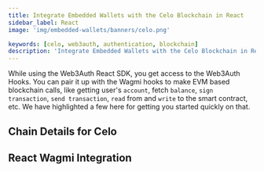 ```yaml
---
title: Integrate Embedded Wallets with the Celo Blockchain in React
sidebar_label: React
image: 'img/embedded-wallets/banners/celo.png'

keywords: [celo, web3auth, authentication, blockchain]
description: 'Integrate Embedded Wallets with the Celo Blockchain in React | Embedded Wallets'
---
```



While using the Web3Auth React SDK, you get access to the Web3Auth Hooks. You can pair it up with the Wagmi hooks to make EVM based blockchain calls, like getting user's `account`, fetch `balance`, `sign transaction`, `send transaction`, `read` from and `write` to the smart contract, etc. We have highlighted a few here for getting you started quickly on that.

## Chain Details for Celo

<ChainDetailsCelo />

## React Wagmi Integration

<ReactWagmiIntegration />
